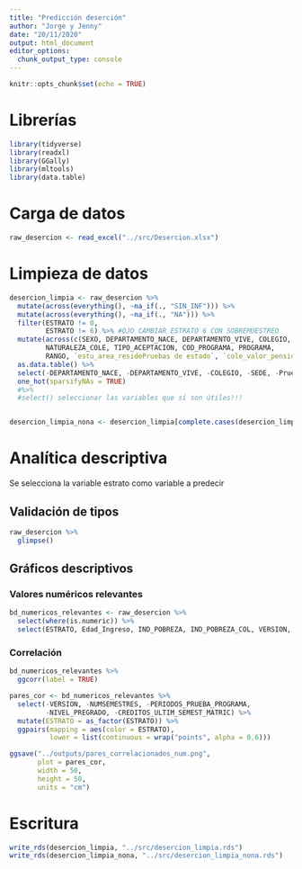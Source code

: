 ```yaml
---
title: "Predicción deserción"
author: "Jorge y Jenny"
date: "20/11/2020"
output: html_document
editor_options: 
  chunk_output_type: console
---
```


```r
knitr::opts_chunk$set(echo = TRUE)
```

# Librerías

```r
library(tidyverse)
library(readxl)
library(GGally)
library(mltools)
library(data.table)
```

# Carga de datos

```r
raw_desercion <- read_excel("../src/Desercion.xlsx")
```

# Limpieza de datos

```r
desercion_limpia <- raw_desercion %>%
  mutate(across(everything(), ~na_if(., "SIN_INF"))) %>% 
  mutate(across(everything(), ~na_if(., "NA"))) %>% 
  filter(ESTRATO != 0,
         ESTRATO != 6) %>% #OJO CAMBIAR ESTRATO 6 CON SOBREMUESTREO
  mutate(across(c(SEXO, DEPARTAMENTO_NACE, DEPARTAMENTO_VIVE, COLEGIO,
         NATURALEZA_COLE, TIPO_ACEPTACION, COD_PROGRAMA, PROGRAMA, 
         RANGO, `estu_area_residePruebas de estado`, `cole_valor_pensionPruebas de estado`, fami_educa_padre:cole_caracter, MODALIDAD), as_factor)) %>%
  as.data.table() %>%
  select(-DEPARTAMENTO_NACE, -DEPARTAMENTO_VIVE, -COLEGIO, -SEDE, -Prueba1_estan, -Prueba2_estan, -ESTADO2, -`periodo_completo Pruebas de estado`) %>% 
  one_hot(sparsifyNAs = TRUE)
  #%>% 
  #select() seleccionar las variables que sí son útiles!!!


desercion_limpia_nona <- desercion_limpia[complete.cases(desercion_limpia),] 
```

# Analítica descriptiva

Se selecciona la variable estrato como variable a predecir

## Validación de tipos

```r
raw_desercion %>% 
  glimpse()
```

## Gráficos descriptivos

### Valores numéricos relevantes

```r
bd_numericos_relevantes <- raw_desercion %>% 
  select(where(is.numeric)) %>%
  select(ESTRATO, Edad_Ingreso, IND_POBREZA, IND_POBREZA_COL, VERSION, PROMEDIO_ULTIMO_SEMESTRE_TERMINADO:NUMSEMESTRES, Puntaje1_s, Puntaje2_s, `estu_edad Pruebas de estado`:Ingles)
```

### Correlación

```r
bd_numericos_relevantes %>% 
  ggcorr(label = TRUE)

pares_cor <- bd_numericos_relevantes %>%
  select(-VERSION, -NUMSEMESTRES, -PERIODOS_PRUEBA_PROGRAMA, 
         -NIVEL_PREGRADO, -CREDITOS_ULTIM_SEMEST_MATRIC) %>% 
  mutate(ESTRATO = as_factor(ESTRATO)) %>% 
  ggpairs(mapping = aes(color = ESTRATO),
          lower = list(continuous = wrap("points", alpha = 0.6)))

ggsave("../outputs/pares_correlacionados_num.png", 
       plot = pares_cor, 
       width = 50, 
       height = 50, 
       units = "cm")


```

# Escritura

```r
write_rds(desercion_limpia, "../src/desercion_limpia.rds")
write_rds(desercion_limpia_nona, "../src/desercion_limpia_nona.rds")
```


